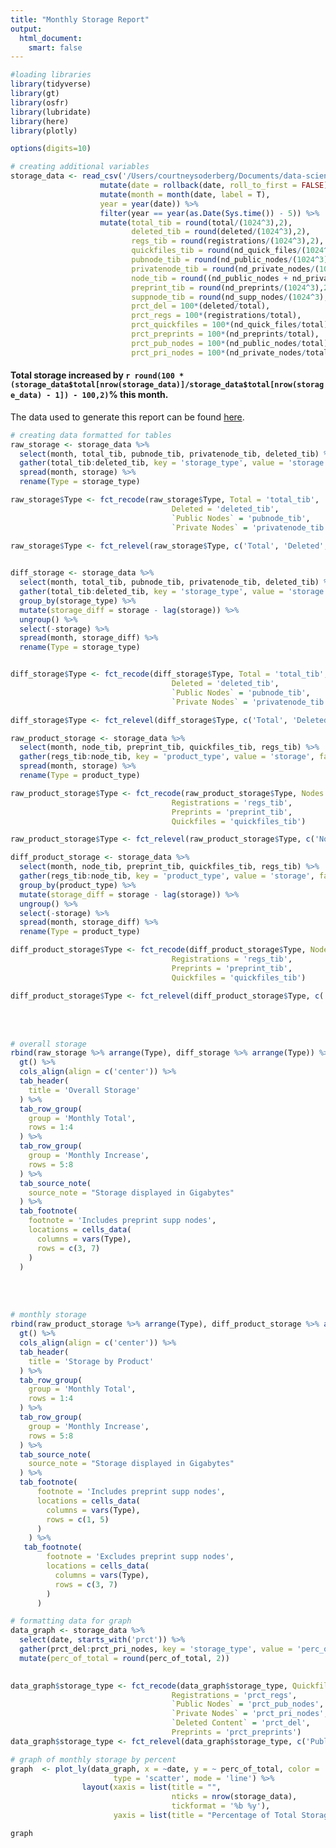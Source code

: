 ```yaml
---
title: "Monthly Storage Report"
output:
  html_document:
    smart: false 
---
```


```r
#loading libraries
library(tidyverse)
library(gt)
library(osfr)
library(lubridate)
library(here)
library(plotly)

options(digits=10)

# creating additional variables
storage_data <- read_csv('/Users/courtneysoderberg/Documents/data-science/Monthly_Reports/Data_Usage/osf_storage_metrics.csv', col_types = cols(date = col_datetime())) %>%
                    mutate(date = rollback(date, roll_to_first = FALSE)) %>%
                    mutate(month = month(date, label = T),
                    year = year(date)) %>%
                    filter(year == year(as.Date(Sys.time()) - 5)) %>%
                    mutate(total_tib = round(total/(1024^3),2),
                           deleted_tib = round(deleted/(1024^3),2),
                           regs_tib = round(registrations/(1024^3),2),
                           quickfiles_tib = round(nd_quick_files/(1024^3),2),
                           pubnode_tib = round(nd_public_nodes/(1024^3),2),
                           privatenode_tib = round(nd_private_nodes/(1024^3),2),
                           node_tib = round((nd_public_nodes + nd_private_nodes)/(1024^3),2),
                           preprint_tib = round(nd_preprints/(1024^3),2),
                           suppnode_tib = round(nd_supp_nodes/(1024^3),2),
                           prct_del = 100*(deleted/total),
                           prct_regs = 100*(registrations/total),
                           prct_quickfiles = 100*(nd_quick_files/total),
                           prct_preprints = 100*(nd_preprints/total),
                           prct_pub_nodes = 100*(nd_public_nodes/total),
                           prct_pri_nodes = 100*(nd_private_nodes/total))
```

#### Total storage increased by `r round(100 * (storage_data$total[nrow(storage_data)]/storage_data$total[nrow(storage_data) - 1]) - 100,2)`% this month.

The data used to generate this report can be found [here](https://osf.io/a7w36/). 

```r
# creating data formatted for tables
raw_storage <- storage_data %>%
  select(month, total_tib, pubnode_tib, privatenode_tib, deleted_tib) %>%
  gather(total_tib:deleted_tib, key = 'storage_type', value = 'storage', factor_key = T) %>%
  spread(month, storage) %>%
  rename(Type = storage_type)

raw_storage$Type <- fct_recode(raw_storage$Type, Total = 'total_tib',
                                    Deleted = 'deleted_tib',
                                    `Public Nodes` = 'pubnode_tib',
                                    `Private Nodes` = 'privatenode_tib')

raw_storage$Type <- fct_relevel(raw_storage$Type, c('Total', 'Deleted', 'Public Nodes', 'Private Nodes'))
                            

diff_storage <- storage_data %>%
  select(month, total_tib, pubnode_tib, privatenode_tib, deleted_tib) %>%
  gather(total_tib:deleted_tib, key = 'storage_type', value = 'storage', factor_key = T) %>%
  group_by(storage_type) %>%
  mutate(storage_diff = storage - lag(storage)) %>%
  ungroup() %>%
  select(-storage) %>%
  spread(month, storage_diff) %>%
  rename(Type = storage_type)


diff_storage$Type <- fct_recode(diff_storage$Type, Total = 'total_tib',
                                    Deleted = 'deleted_tib',
                                    `Public Nodes` = 'pubnode_tib',
                                    `Private Nodes` = 'privatenode_tib')

diff_storage$Type <- fct_relevel(diff_storage$Type, c('Total', 'Deleted', 'Public Nodes', 'Private Nodes'))

raw_product_storage <- storage_data %>%
  select(month, node_tib, preprint_tib, quickfiles_tib, regs_tib) %>%
  gather(regs_tib:node_tib, key = 'product_type', value = 'storage', factor_key = T) %>%
  spread(month, storage) %>%
  rename(Type = product_type)

raw_product_storage$Type <- fct_recode(raw_product_storage$Type, Nodes = 'node_tib',
                                    Registrations = 'regs_tib',
                                    Preprints = 'preprint_tib',
                                    Quickfiles = 'quickfiles_tib')

raw_product_storage$Type <- fct_relevel(raw_product_storage$Type, c('Nodes', 'Registrations', 'Preprints', 'Quickfiles'))

diff_product_storage <- storage_data %>%
  select(month, node_tib, preprint_tib, quickfiles_tib, regs_tib) %>%
  gather(regs_tib:node_tib, key = 'product_type', value = 'storage', factor_key = T) %>%
  group_by(product_type) %>%
  mutate(storage_diff = storage - lag(storage)) %>%
  ungroup() %>%
  select(-storage) %>%
  spread(month, storage_diff) %>%
  rename(Type = product_type)

diff_product_storage$Type <- fct_recode(diff_product_storage$Type, Nodes = 'node_tib',
                                    Registrations = 'regs_tib',
                                    Preprints = 'preprint_tib',
                                    Quickfiles = 'quickfiles_tib')

diff_product_storage$Type <- fct_relevel(diff_product_storage$Type, c('Nodes', 'Registrations', 'Preprints', 'Quickfiles'))
```

\
\

```r
# overall storage
rbind(raw_storage %>% arrange(Type), diff_storage %>% arrange(Type)) %>%
  gt() %>%
  cols_align(align = c('center')) %>%
  tab_header(
    title = 'Overall Storage'
  ) %>%
  tab_row_group(
    group = 'Monthly Total',
    rows = 1:4
  ) %>%
  tab_row_group(
    group = 'Monthly Increase',
    rows = 5:8
  ) %>%
  tab_source_note(
    source_note = "Storage displayed in Gigabytes"
  ) %>%
  tab_footnote(
    footnote = 'Includes preprint supp nodes',
    locations = cells_data(
      columns = vars(Type),
      rows = c(3, 7)
    )
  )

```
\
\

```r
# monthly storage
rbind(raw_product_storage %>% arrange(Type), diff_product_storage %>% arrange(Type)) %>%
  gt() %>%
  cols_align(align = c('center')) %>%
  tab_header(
    title = 'Storage by Product'
  ) %>%
  tab_row_group(
    group = 'Monthly Total',
    rows = 1:4
  ) %>%
  tab_row_group(
    group = 'Monthly Increase',
    rows = 5:8
  ) %>%
  tab_source_note(
    source_note = "Storage displayed in Gigabytes"
  ) %>%
  tab_footnote(
      footnote = 'Includes preprint supp nodes',
      locations = cells_data(
        columns = vars(Type),
        rows = c(1, 5)
      )
    ) %>%
   tab_footnote(
        footnote = 'Excludes preprint supp nodes',
        locations = cells_data(
          columns = vars(Type),
          rows = c(3, 7)
        )
      )
```


```r
# formatting data for graph
data_graph <- storage_data %>%
  select(date, starts_with('prct')) %>%
  gather(prct_del:prct_pri_nodes, key = 'storage_type', value = 'perc_of_total', factor_key = T) %>%
  mutate(perc_of_total = round(perc_of_total, 2))
  

data_graph$storage_type <- fct_recode(data_graph$storage_type, Quickfiles = 'prct_quickfiles',
                                    Registrations = 'prct_regs',
                                    `Public Nodes` = 'prct_pub_nodes',
                                    `Private Nodes` = 'prct_pri_nodes',
                                    `Deleted Content` = 'prct_del',
                                    Preprints = 'prct_preprints')
data_graph$storage_type <- fct_relevel(data_graph$storage_type, c('Public Nodes', 'Private Nodes', 'Preprints', 'Quickfiles', 'Registrations', 'Deleted Content'))
```


```r
# graph of monthly storage by percent
graph  <- plot_ly(data_graph, x = ~date, y = ~ perc_of_total, color =  ~storage_type, colors='Spectral',
                       type = 'scatter', mode = 'line') %>%
                layout(xaxis = list(title = "",
                                    nticks = nrow(storage_data),
                                    tickformat = '%b %y'),
                       yaxis = list(title = "Percentage of Total Storage"))

graph


```



